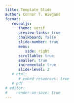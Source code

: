 ```yaml
---
title: Template Slide
author: Connor T. Wiegand
format: 
   revealjs:
      theme: serif
      preview-links: true
      chalkboard: false
      slide-number: true
      menu:
         side: right
      scrollable: true
      smaller: true
      incremental: true
      slide-level: 3
   # html:
      # embed-resources: true
   # pdf
# editor:
#    render-on-save: true
---
```


::: {.hidden}
<!-- Latex Macros -->
<!-- $$
 \def\RR{{\bf R}}
 \def\bold#1{{\bf #1}}
$$ -->
:::

